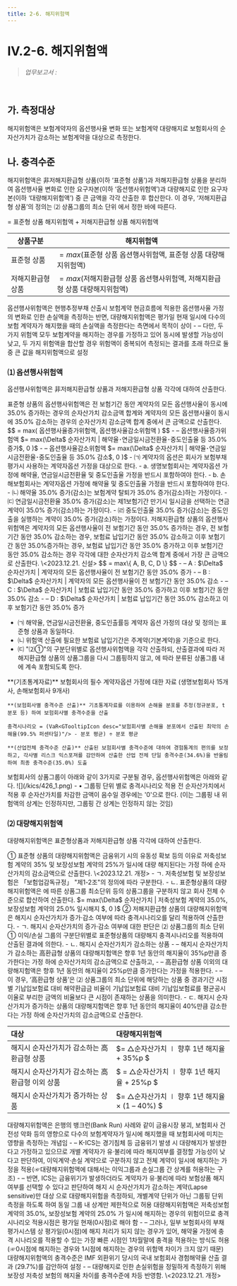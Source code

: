```yaml
---
title: 2-6. 해지위험액
---
```

# IV.2-6. 해지위험액

> _업무보고서 :_ <OverlayDemo id ="AI724"/>
<br/>

## 가. 측정대상 
해지위험액은 보험계약자의 옵션행사율 변화 또는 보험계약 대량해지로 보험회사의 순자산가치가 감소하는 보험계약을 대상으로 측정한다.

## 나. 충격수준 
해지위험액은 非저해지환급형 상품(이하 ‘표준형 상품’)과 저해지환급형 상품을 분리하여 옵션행사율 변화로 인한 요구자본(이하 ‘옵션행사위험액’)과 대량해지로 인한 요구자본(이하 ‘대량해지위험액’) 
중 큰 금액을 각각 산출한 후 합산한다. 이 경우, ‘저해지환급형 상품’의 정의는 <OverlayDemo id="421_마" /> ⑵ 상품그룹의 최소 단위 <GTooltip label="②저해지환급형 상품" desc="저해지환급형 상품이란 동일한 보장내용을 담고 있는 非저해지환급형 상품 대비 일정기간내 해지시 해약환급금이 없거나 현저히 낮은 상품을 의미한다."/>에서 정한 바에 따른다. 

<GMath title="해지위험액">
 = 표준형 상품 해지위험액 + 저해지환급형 상품 해지위험액

|상품구분|해지위험액|
|--|--|
|표준형 상품 | $= max($표준형 상품 옵션행사위험액, 표준형 상품 대량해지위험액$)$|
|저해지환급형 상품| $= max($저해지환급형 상품 옵션행사위험액, 저해지환급형 상품 대량해지위험액$)$|
</GMath>

<Accordion  activeIndex={[]}>
<AccordionTab header="옵션행사위험액과 대량해지위험액 중 큰 값으로 설정하는 이유">
    옵션행사위험액은 현행추정부채 산출시 보험계약 현금흐름에 적용한 옵션행사율 가정의 변화로 인한 손실액을 측정하는 반면, 대량해지위험액은 평가일 현재 일시에 다수의 보험 계약자가 해지했을 때의 손실액을 측정한다는 측면에서 목적이 상이
    - – 다만, 두 가지 위험액 모두 보험계약을 해지하는 경우를 가정하고 있어 동시에 발생할 가능성이 낮고, 두 가지 위험액을 합산할 경우 위험액이 중복되어 측정되는 결과를 초래 하므로 둘 중 큰 값을 해지위험액으로 설정
</AccordionTab>
</Accordion>

### ⑴ 옵션행사위험액

옵션행사위험액은 非저해지환급형 상품과 저해지환급형 상품 각각에 대하여 산출한다.

<TabView>
<TabPanel header="① 표준형 상품 ">
표준형 상품의 옵션행사위험액은 전 보험기간 동안 계약자의 모든 옵션행사율이 동시에 35.0% 증가하는 경우의 순자산가치 감소금액 합계와 계약자의 모든 옵션행사율이 동시에 35.0% 감소하는 경우의 순자산가치 감소금액 합계 중에서 큰 금액으로 산출한다.
<GMath title="표준형 상품의 옵션행사위험액">
 $$
 = max( 옵션행사율증가위험액, 옵션행사율감소위험액 )
 $$
</GMath>
<GCmt>
- – 옵션행사율증가위험액 $= max(\Delta$ 순자산가치 | 해약율･연금일시금전환율･중도인출율 등 35.0% 증가$, 0 )$
- – 옵션행사율감소위험액 $= max(\Delta$ 순자산가치 | 해약율･연금일시금전환율･중도인출율 등 35.0% 감소$, 0 )$
</GCmt>
- ㈀ 계약자의 옵션은 회사가 보험부채 평가시 사용하는 계약자옵션 가정을 대상으로 한다.
  - a. 생명보험회사는 계약자옵션 가정에 해약율, 연금일시금전환율 및 중도인출율 가정을 반드시 포함하여야 한다.
  - b. 손해보험회사는 계약자옵션 가정에 해약율 및 중도인출율 가정을 반드시 포함하여야 한다.
- ㈁ 해약율 35.0% 증가(감소)는 보험계약 탈퇴가 35.0% 증가(감소)하는 가정이다.
- ㈂ 연금일시금전환율 35.0% 증가(감소)는 제1보험기간 만기시 일시금을 선택하는 연금계약이 35.0% 증가(감소)하는 가정이다.
- ㈃ 중도인출율 35.0% 증가(감소)는 중도인출을 실행하는 계약이 35.0% 증가(감소)하는 가정이다.

</TabPanel>
<TabPanel header="② 저해지환급형 상품 ">
저해지환급형 상품의 옵션행사위험액은 계약자의 모든 옵션행사율이 전 보험기간 동안 35.0% 증가하는 경우, 전 보험기간 동안 35.0% 감소하는 경우, 보험료 납입기간 동안 35.0% 감소하고 이후 보험기간 동안 35.0%증가하는 경우, 보험료 납입기간 동안 35.0% 증가하고 이후 보험기간 동안 35.0% 감소하는 경우 각각에 대한 순자산가치 감소액 합계 중에서 가장 큰 금액으로 산출한다. \<2023.12.21. 신설>
<GMath title ="저해지환급형 상품의 옵션행사위험액">
$$ 
= max\{ A, B, C, D \}
$$
</GMath>
<GCmt>
- – A : $\Delta$ 순자산가치 | 계약자의 모든 옵션행사율이 전 보험기간 동안 35.0% 증가
- – B : $\Delta$ 순자산가치 | 계약자의 모든 옵션행사율이 전 보험기간 동안 35.0% 감소
- – C : $\Delta$ 순자산가치 | 보험료 납입기간 동안 35.0% 증가하고 이후 보험기간 동안 35.0% 감소
- – D : $\Delta$ 순자산가치 | 보험료 납입기간 동안 35.0% 감소하고 이후 보험기간 동안 35.0% 증가
</GCmt>

- ㈀ 해약율, 연금일시금전환율, 중도인출률등 계약자 옵션 가정의 대상 및 정의는 표준형 상품과 동일하다.
- ㈁ 위험액 산출에 필요한 보험료 납입기간은 주계약(기본계약)을 기준으로 한다.
- ㈂ <OverlayDemo id ="421_마"/>"⑵①"의 구분단위별로 옵션행사위험액을 각각 산출하되, 산출결과에 따라 저해지환급형 상품의 상품그룹을 다시 그룹핑하지 않고, <OverlayDemo id ="421_마"/>에 따라 분류된 상품그룹 내에 계속 포함되도록 한다.

</TabPanel>
</TabView>

<Accordion  activeIndex={[]}>
<AccordionTab header="옵션행사위험액의 충격수준 도출 근거">
    **(기초통계자료)** 보험회사의 필수 계약자옵션 가정<GTooltipIcon desc="생명보험회사(해약율, 연금일시금전환율, 중도인출율), 손해보험회사(해약율, 중도인출율)"/>에 대한 자료<GTooltipIcon desc="통계기간 미달, 기초통계 불안정 등 통계적 신뢰성이 부족한 보험회사의 통계는 분석에서 제외"/> (생명보험회사 15개사, 손해보험회사 9개사)
 
    **(보험회사별 충격수준 산출)** 기초통계자료를 이용하여 손해율 분포를 추정(정규분포, t분포 등) 하여 보험회사별 충격수준을 산출

    충격시나리오 = (VaR<GTooltipIcon desc="보험회사별 손해율 분포에서 산출된 최악의 손해율(99.5% 퍼센타일)"/> - 분포 평균) ÷ 분포 평균

    **(산업전체 충격수준 산출)** 산출된 보험회사별 충격수준에 대하여 경험통계의 편의를 보정하고, 각사별 리스크 익스포져를 감안하여 산출한 산업 전체 단일 충격수준(34.6%)을 반올림하여 최종 충격수준(35.0%) 도출

</AccordionTab>
<AccordionTab header="옵션행사위험액 산출 예시">
    보험회사의 상품그룹이 아래와 같이 3가지로 구분될 경우, 옵션행사위험액은 아래와 같다.
    ![](/kics/426_1.png)
    <GCmt severity="aa">
    - • 그룹핑 단위 별로 충격시나리오 적용 전 순자산가치에서 적용 후 순자산가치를 차감한 금액이 음수일 경우에는 '0'으로 한다. (이는 그룹핑 내 위험액의 상계는 인정하지만, 그룹핑 간 상계는 인정하지 않는 것임)
    </GCmt>
</AccordionTab>
</Accordion>

### ⑵ 대량해지위험액

대량해지위험액은 표준형상품과 저해지환급형 상품 각각에 대하여 산출한다.

<TabView>
<TabPanel header="① 표준형 상품">
① 표준형 상품의 대량해지위험액은 금융위기 시의 유동성 확보 등의 이유로 저축성보험 계약의 35% 및 보장성보험 계약의 25%가 일시에 대량 해지된다는 가정 하에 순자산가치의 감소금액으로 산출한다. \<2023.12.21. 개정>
- ㄱ. 저축성보험 및 보장성보험은 「보험업감독규정」 "제1-2조"의 정의에 따라 구분한다.
- ㄴ. 표준형상품의 대량해지위험액은 <OverlayDemo id="421_마" />에 따른 상품그룹 최소단위 등의 상품그룹을 구분하지 않고 회사 전체 수준으로 합산하여 산출한다.

<GMath title="표준형 상품의 대량해지위험액">
 $= max(\Delta$ 순자산가치 | 저축성보험 계약의 35.0%, 보장성보험 계약의 25.0% 일시해지 $, 0 )$
</GMath>
</TabPanel>
<TabPanel header="② 저해지환급형 상품 ">
② 저해지환급형 상품의 대량해지위험액은 해지시 순자산가치가 증가·감소 여부에 따라 충격시나리오를 달리 적용하여 산출한다.
- ㄱ. 해지시 순자산가치의 증가·감소 여부에 대한 판단은  <OverlayDemo id="421_마" />⑵ 상품그룹의 최소 단위 ① 이익/손실 그룹의 구분단위별로 표준형상품의 대량해지 충격시나리오를 적용하여 산출된 결과에 의한다.
- ㄴ. 해지시 순자산가치가 감소하는 상품 
  - – 해지시 순자산가치가 감소하는 高환급형 상품의 대량해지험액은 향후 1년 동안의 해지율이 35%p만큼 증가한다는 가정 하에 순자산가치의 감소금액으로 산출하고, 
  - – 高환급형 상품 이외의 대량해지험액은 향후 1년 동안의 해지율이 25%p만큼 증가한다는 가정을 적용한다. 
  - – 이 경우, ‘高환급형 상품’은 <OverlayDemo id="421_마" />⑵ 상품그룹의 최소 단위에 해당하는 상품 중 경과기간 시점별 기납입보험료 대비 해약환급금 비율이 기납입보험료 대비 기납입보험료를 평균공시이율로 부리한 금액의 비율보다 큰 시점이 존재하는 상품을 의미한다.
- ㄷ. 해지시 순자산가치가 증가하는 상품의 대량해지험액은 향후 1년 동안의 해지율이 40%만큼 감소한다는 가정 하에 순자산가치의 감소금액으로 산출한다.

<GMath title="저해지환급형 상품의 대량해지위험액">

|대상|대량해지위험액|
|:--|:--|
|해지시 순자산가치가 감소하는 高환급형 상품|  $= △순자산가치 ∣ 향후 1년 해지율 + 35\%p $|
|해지시 순자산가치가 감소하는 高환급형 이외 상품| $ = △순자산가치 ∣ 향후 1년 해지율 + 25\%p $|
|해지시 순자산가치가 증가하는 상품| $= △순자산가치 ∣ 향후 1년 해지율 × (1 – 40\%) $|

</GMath>
</TabPanel>
</TabView>


<Accordion  activeIndex={[]}>
<AccordionTab header="대량해지위험액에 대해 저축성보험 계약의 35.0%, 보장성보험 계약의 25.0%가 일시에 해지한다고 가정하는 이유">
    대량해지위험액은 은행의 뱅크런(Bank Run) 사례와 같이 금융시장 붕괴, 보험회사 건전성 악화 등의 영향으로 다수의 보험계약자가 일시에 해지했을 때 보험회사에 미치는 영향을 측정하는 개념임
    - – K-ICS는 경기침체 등 금융위기 발생 시 대량해지가 발생한다고 가정하고 있으므로 개별 계약자가 유·불리에 따라 해지여부를 결정할 가능성이 낮다고 판단하여, 이익계약·손실 계약으로 구분하지 않고 전체 계약이 일시에 해지하는 가정을 적용<GTooltipIcon desc="SolvencyII도 K-ICS와 동일하게 보유계약 전체가 일시에 해지한다고 가정"/>(☞대량해지위험액에 대해서는 이익그룹과 손실그룹 간 상계를 허용하는 구조)
    - – 반면, ICS는 금융위기가 발생하더라도 계약자가 유·불리에 따라 보험상품 해지 여부를 선택할 수 있다고 판단하여 해지 시 순자산가치가 감소하는 계약(Lapse sensitive)만 대상 으로 대량해지위험을 측정하되, 개별계약 단위가 아닌 그룹핑 단위 측정을 하도록 하여 동일 그룹 내 상계만 제한적으로 허용
</AccordionTab>
<AccordionTab header="대량해지위험액의 충격 시나리오 적용시점">
    대량해지위험액은 저축성보험 계약의 35.0%, 보장성보험 계약의 25.0% 가 일시에 해지하는 경우의 위험이므로 충격 시나리오 적용시점은 평가일 현재(0시점)로 해야 함
    - – 그러나, 일부 보험회사의 부채평가시스템 상 평가일(0시점)에 해지 처리가 되지 않는 경우가 있어, 해약율 가정에 충격 시나리오를 적용할 수 있는 가장 빠른 시점인 1차월말에 충격을 적용하는 방식도 허용(☞0시점에 해지하는 경우와 1시점에 해지하는 경우의 위험액 차이가 크지 않기 때문)
</AccordionTab>
<AccordionTab header="대량해지위험액의 충격수준 도출 근거">
    대량해지위험액의 충격수준은 IMF 외환위기 당시의 국내 보험회사 경험해약율 산출 결과 (29.7%)를 감안하여 설정
    - – 대량해지로 인한 손실위험을 정밀하게 측정하기 위해 보장성 저축성 보험의 해지율 차이를 충격수준에 차등 반영함. \<2023.12.21. 개정>
</AccordionTab>
</Accordion>
